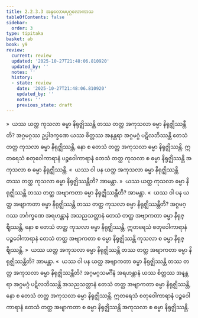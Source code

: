 ```yaml
---
title: 2.2.3.3 အနုလောမပုဂ္ဂလောကာသ
tableOfContents: false
sidebar:
  order: 3
type: tipitaka
basket: ab
book: y9
review:
  current: review
  updated: '2025-10-27T21:48:06.810920'
  updated_by: ''
  notes: ''
  history:
  - state: review
    date: '2025-10-27T21:48:06.810920'
    updated_by: ''
    notes: ''
    previous_state: draft
---
```



<ReviewStatus review={frontmatter.review} showDetails={true} />

<HypothesisAnnotation frontmatter={frontmatter} />

<DynamicBreadcrumb />

<Division number="126" book="y9" e="ch" v="35" p="38">

<Paragraph number="551" book="y9">
»  ယဿ ယတ္ထ ကုသလာ ဓမ္မာ နိရုဇ္ဈိဿန္တိ တဿ တတ္ထ အကုသလာ ဓမ္မာ နိရုဇ္ဈိဿန္တီတိ?
</Paragraph>

<Paragraph number="552" book="y9">
အဂ္ဂမဂ္ဂဿ ဥပ္ပါဒက္ခဏေ ယဿ စိတ္တဿ အနန္တရာ အဂ္ဂမဂ္ဂံ ပဋိလဘိဿန္တိ တေသံ တတ္ထ ကုသလာ ဓမ္မာ နိရုဇ္ဈိဿန္တိ, နော စ တေသံ တတ္ထ အကုသလာ ဓမ္မာ နိရုဇ္ဈိဿန္တိ. ဣတရေသံ စတုဝေါကာရာနံ ပဉ္စဝေါကာရာနံ တေသံ တတ္ထ ကုသလာ စ ဓမ္မာ နိရုဇ္ဈိဿန္တိ အကုသလာ စ ဓမ္မာ နိရုဇ္ဈိဿန္တိ.
</Paragraph>

<Paragraph number="553" book="y9">
«  ယဿ ဝါ ပန ယတ္ထ အကုသလာ ဓမ္မာ နိရုဇ္ဈိဿန္တိ တဿ တတ္ထ ကုသလာ ဓမ္မာ နိရုဇ္ဈိဿန္တီတိ? အာမန္တာ.
</Paragraph>

<Paragraph number="554" book="y9">
»  ယဿ ယတ္ထ ကုသလာ ဓမ္မာ နိရုဇ္ဈိဿန္တိ တဿ တတ္ထ အဗျာကတာ ဓမ္မာ နိရုဇ္ဈိဿန္တီတိ? အာမန္တာ.
</Paragraph>

<Paragraph number="555" book="y9">
«  ယဿ ဝါ ပန ယတ္ထ အဗျာကတာ ဓမ္မာ နိရုဇ္ဈိဿန္တိ တဿ တတ္ထ ကုသလာ ဓမ္မာ နိရုဇ္ဈိဿန္တီတိ?
</Paragraph>

<Paragraph number="556" book="y9">
အဂ္ဂမဂ္ဂဿ ဘင်္ဂက္ခဏေ အရဟန္တာနံ အသညသတ္တာနံ တေသံ တတ္ထ အဗျာကတာ ဓမ္မာ နိရုဇ္ဈိဿန္တိ, နော စ တေသံ တတ္ထ ကုသလာ ဓမ္မာ နိရုဇ္ဈိဿန္တိ. ဣတရေသံ စတုဝေါကာရာနံ ပဉ္စဝေါကာရာနံ တေသံ တတ္ထ အဗျာကတာ စ ဓမ္မာ နိရုဇ္ဈိဿန္တိ ကုသလာ စ ဓမ္မာ နိရုဇ္ဈိဿန္တိ.
</Paragraph>

</Division>
<Division number="127" book="y9" e="ch" v="35" p="39">

<Paragraph number="557" book="y9">
»  ယဿ ယတ္ထ အကုသလာ ဓမ္မာ နိရုဇ္ဈိဿန္တိ တဿ တတ္ထ အဗျာကတာ ဓမ္မာ နိရုဇ္ဈိဿန္တီတိ? အာမန္တာ.
</Paragraph>

<Paragraph number="558" book="y9">
«  ယဿ ဝါ ပန ယတ္ထ အဗျာကတာ ဓမ္မာ နိရုဇ္ဈိဿန္တိ တဿ တတ္ထ အကုသလာ ဓမ္မာ နိရုဇ္ဈိဿန္တီတိ?
</Paragraph>

<Paragraph number="559" book="y9">
အဂ္ဂမဂ္ဂသမင်္ဂီနံ အရဟန္တာနံ ယဿ စိတ္တဿ အနန္တရာ အဂ္ဂမဂ္ဂံ ပဋိလဘိဿန္တိ အသညသတ္တာနံ တေသံ တတ္ထ အဗျာကတာ ဓမ္မာ နိရုဇ္ဈိဿန္တိ, နော စ တေသံ တတ္ထ အကုသလာ ဓမ္မာ နိရုဇ္ဈိဿန္တိ. ဣတရေသံ စတုဝေါကာရာနံ ပဉ္စဝေါကာရာနံ တေသံ တတ္ထ အဗျာကတာ စ ဓမ္မာ နိရုဇ္ဈိဿန္တိ အကုသလာ စ ဓမ္မာ နိရုဇ္ဈိဿန္တိ.
</Paragraph>
</Division>